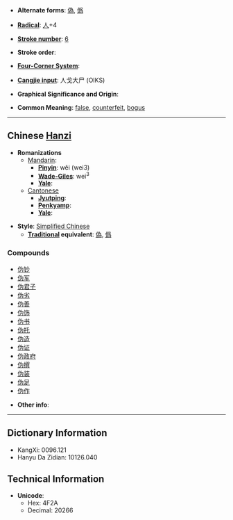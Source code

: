 * '''Alternate forms''': [[偽]], [[僞]]

* '''[[Wiktionary:Chinese radical index| Radical]]''': [[Wiktionary:Chinese radical index 人|人]]+4

* '''[[Wiktionary:Chinese total strokes index|Stroke number]]''': [[Wiktionary:Chinese total strokes index 6|6]]

* '''Stroke order''': 

* '''[[Wiktionary:Chinese four corner index|Four-Corner System]]''': 

* '''[[Wiktionary:Chinese Cangjie index|Cangjie input]]''': 人戈大尸 (OIKS)

* '''Graphical Significance and Origin''': 

* '''Common Meaning''': [[false]], [[counterfeit]], [[bogus]]

----

== Chinese [[Hanzi]] ==

* '''Romanizations'''
** [[Mandarin]]:
*** '''[[Pinyin]]''': wěi (wei3)
*** '''[[Wade-Giles]]''': wei<sup>3</sup>
*** '''[[Yale]]''': 
**[[Cantonese]]
***'''[[Jyutping]]''':
***'''[[Penkyamp]]''': 
***'''[[Yale]]''': 

* '''Style''': [[Simplified Chinese]] 
** '''[[Traditional Chinese|Traditional]] equivalent''': [[偽]], [[僞]]

===Compounds===
*[[伪钞]]
*[[伪军]]
*[[伪君子]]
*[[伪劣]]
*[[伪善]]
*[[伪饰]]
*[[伪书]]
*[[伪托]]
*[[伪造]]
*[[伪证]]
*[[伪政府]]
*[[伪撰]]
*[[伪装]]
*[[伪足]]
*[[伪作]]

* '''Other info''': 

----

== Dictionary Information ==

* KangXi: 0096.121
* Hanyu Da Zidian: 10126.040

== Technical Information ==

* '''Unicode''':
** Hex: 4F2A
** Decimal: 20266